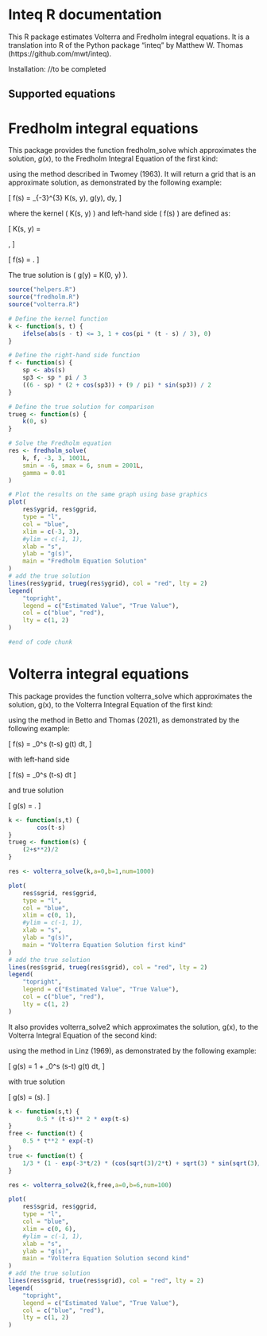 # Inteq R documentation

This R package estimates Volterra and Fredholm integral equations.
It is a translation into R of the Python package "inteq" by Matthew W. Thomas (https://github.com/mwt/inteq).

Installation:
//to be completed

## Supported equations

# Fredholm integral equations


This package provides the function fredholm_solve which approximates the solution, $g(x)$, to the Fredholm Integral Equation of the first kind:

\begin{align}
f(s) = \int_a^b K(s, y)\, g(y)\, dy,
\end{align}

using the method described in Twomey (1963). It will return a grid that is an approximate solution, as demonstrated by the following example:

\[
f(s) = \int_{-3}^{3} K(s, y)\, g(y)\, dy,
\]

where the kernel \( K(s, y) \) and left-hand side \( f(s) \) are defined as:

\[
K(s, y) = 
\begin{cases}
1 + \cos\left(\dfrac{\pi (y - s)}{3}\right), & \text{if } |s - y| \leq 3 \\
0, & \text{otherwise}
\end{cases},
\]

\[
f(s) = \frac{1}{2} \left[ (6 - |s|)\left(2 + \cos\left(\frac{|s| \pi}{3}\right)\right) + \frac{9}{\pi} \sin\left(\frac{|s| \pi}{3}\right) \right].
\]

The true solution is \( g(y) = K(0, y) \).

```r

source("helpers.R")
source("fredholm.R")
source("volterra.R")

# Define the kernel function
k <- function(s, t) {
    ifelse(abs(s - t) <= 3, 1 + cos(pi * (t - s) / 3), 0)
}

# Define the right-hand side function
f <- function(s) {
    sp <- abs(s)
    sp3 <- sp * pi / 3
    ((6 - sp) * (2 + cos(sp3)) + (9 / pi) * sin(sp3)) / 2
}

# Define the true solution for comparison
trueg <- function(s) {
    k(0, s)
}

# Solve the Fredholm equation
res <- fredholm_solve(
    k, f, -3, 3, 1001L,
    smin = -6, smax = 6, snum = 2001L,
    gamma = 0.01
)

# Plot the results on the same graph using base graphics
plot(
    res$ygrid, res$ggrid,
    type = "l",
    col = "blue",
    xlim = c(-3, 3),
    #ylim = c(-1, 1),
    xlab = "s",
    ylab = "g(s)",
    main = "Fredholm Equation Solution"
)
# add the true solution
lines(res$ygrid, trueg(res$ygrid), col = "red", lty = 2)
legend( 
    "topright",
    legend = c("Estimated Value", "True Value"),
    col = c("blue", "red"),
    lty = c(1, 2)
)

#end of code chunk
```

# Volterra integral equations

This package provides the function volterra_solve which approximates the solution, g(x), to the Volterra Integral Equation of the first kind:

\begin{align}
f(s) = \int_a^s K(s,y) g(y) dy,
\end{align}

using the method in Betto and Thomas (2021), as demonstrated by the following example:

\[
f(s) = \int_0^s \cos(t-s) g(t) dt,
\]

with left-hand side

\[
f(s) = \int_0^s \cos(t-s) \frac{2 + t^2}{2} dt
\]

and true solution

\[
g(s) = \frac{2 + s^2}{2}.
\]


```r
k <- function(s,t) {
        cos(t-s)
}
trueg <- function(s) {
    (2+s**2)/2
}

res <- volterra_solve(k,a=0,b=1,num=1000)

plot(
    res$sgrid, res$ggrid,
    type = "l",
    col = "blue",
    xlim = c(0, 1),
    #ylim = c(-1, 1),
    xlab = "s",
    ylab = "g(s)",
    main = "Volterra Equation Solution first kind"
)
# add the true solution
lines(res$sgrid, trueg(res$sgrid), col = "red", lty = 2)
legend( 
    "topright",
    legend = c("Estimated Value", "True Value"),
    col = c("blue", "red"),
    lty = c(1, 2)
)

```

It also provides volterra_solve2 which approximates the solution, g(x), to the Volterra Integral Equation of the second kind:

\begin{align}
g(s) = f(s) + \int_a^s K(s,y) g(y) dy,
\end{align}

using the method in Linz (1969), as demonstrated by the following example:

\[
g(s) = 1 + \int_0^s (s-t) g(t) dt,
\]

with true solution

\[
g(s) = \cosh(s).
\]

```r
k <- function(s,t) {
        0.5 * (t-s)** 2 * exp(t-s)
}
free <- function(t) {
    0.5 * t**2 * exp(-t)
}
true <- function(t) {
    1/3 * (1 - exp(-3*t/2) * (cos(sqrt(3)/2*t) + sqrt(3) * sin(sqrt(3)/2*t)))
}

res <- volterra_solve2(k,free,a=0,b=6,num=100)

plot(
    res$sgrid, res$ggrid,
    type = "l",
    col = "blue",
    xlim = c(0, 6),
    #ylim = c(-1, 1),
    xlab = "s",
    ylab = "g(s)",
    main = "Volterra Equation Solution second kind"
)
# add the true solution
lines(res$sgrid, true(res$sgrid), col = "red", lty = 2)
legend( 
    "topright",
    legend = c("Estimated Value", "True Value"),
    col = c("blue", "red"),
    lty = c(1, 2)
)

```